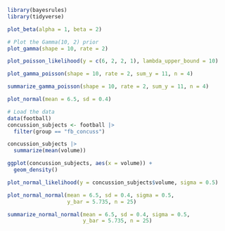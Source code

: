 ```r
library(bayesrules)
library(tidyverse)
```

```r
plot_beta(alpha = 1, beta = 2)
```

```r
# Plot the Gamma(10, 2) prior
plot_gamma(shape = 10, rate = 2)
```

```r
plot_poisson_likelihood(y = c(6, 2, 2, 1), lambda_upper_bound = 10)
```

```r
plot_gamma_poisson(shape = 10, rate = 2, sum_y = 11, n = 4)
```

```r
summarize_gamma_poisson(shape = 10, rate = 2, sum_y = 11, n = 4)
```

```r
plot_normal(mean = 6.5, sd = 0.4)
```

```r
# Load the data
data(football)
concussion_subjects <- football |>
  filter(group == "fb_concuss")
```

```r
concussion_subjects |>
  summarize(mean(volume))
```

```r
ggplot(concussion_subjects, aes(x = volume)) + 
  geom_density()
```

```r
plot_normal_likelihood(y = concussion_subjects$volume, sigma = 0.5)
```

```r
plot_normal_normal(mean = 6.5, sd = 0.4, sigma = 0.5,
                   y_bar = 5.735, n = 25)
```

```r
summarize_normal_normal(mean = 6.5, sd = 0.4, sigma = 0.5,
                        y_bar = 5.735, n = 25)
```

